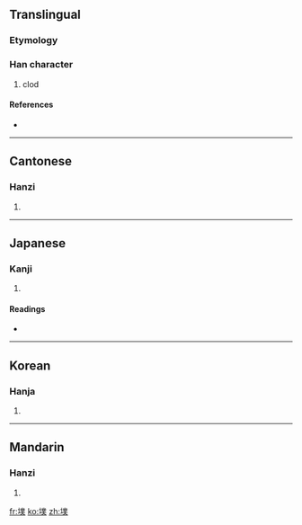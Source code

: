 ==Translingual==

===Etymology===
{{Han compound|土|菐|c1=s|c2=p|t1=earth|ls=psc}}

===Han character===
{{Han char|rn=32|rad=土|as=12|sn=15|four=4213<sub>5</sub>|canj=土廿金人 (GTCO)}}

# clod

====References====
* {{Han ref|kx=0238.350|dkj=05464|dj=0477.200|hdz=10486.180|uh=58A3|ud=22691|bh=E54E|bd=58702}}

----

==Cantonese==

===Hanzi===
{{yue-hanzi|jyut=|y=pok3}}

# {{defn|Cantonese|sort=土12}}

----

==Japanese==

===Kanji===
{{ja-kanji|grade=|rs=土12}}

# {{defn|Japanese|sort=土12}}

====Readings====
* {{ja-readings|on=[[はく]] (haku), [[ほく]] (hoku)|kun=[[ついくれ]] (tsuikure)}}

----

==Korean==

===Hanja===
{{ko-hanja|hangeul=복|rv=bok|mr=pok}}

# {{defn|Korean|sort=土12}}

----

==Mandarin==

===Hanzi===
{{cmn-hanzi|pin=[[pū]] ([[pu1]]), [[pú]] ([[pu2]])|wg=p'u<sup>1</sup>, p'u<sup>2</sup>}}

# {{defn|Mandarin|sort=土12}}

[[fr:墣]]
[[ko:墣]]
[[zh:墣]]
